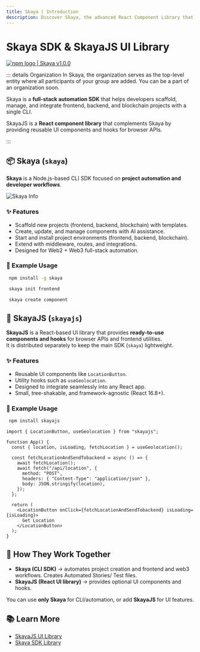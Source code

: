 ```yaml
---
title: Skaya | Introduction
description: Discover Skaya, the advanced React Component Library that supercharges your apps by exposing browser Navigator APIs as beautiful, themed components and intuitive hooks.
---
```


# Skaya SDK & SkayaJS UI Library

<div
  style={{
    display: "flex",
    alignItems: "center",
    borderRadius: "4px",
    height: "20px",
    border: "2px solid red",
    padding: "1rem",
  }}
>
  <a
    href="https://www.npmjs.com/package/skaya"
    target="_blank"
    style={{
      display: "flex",
      alignItems: "center",
      gap: "0.5rem",
      color: "#cb3837",
      textDecoration: "none",
      fontWeight: "bold",
    }}
  >
    <img
      src="/logo/npm-logo-red.png"
      alt="npm logo"
      style={{ height: "12px" }}
    />
    <span>| Skaya v1.0.0</span>
  </a>
</div>

::: details Organization
In Skaya, the organization serves as the top-level entity where all participants of your group are added. You can be a part of an organization soon.

Skaya is a **full-stack automation SDK** that helps developers scaffold, manage, and integrate frontend, backend, and blockchain projects with a single CLI.

SkayaJS is a **React component library** that complements Skaya by providing reusable UI components and hooks for browser APIs.

:::

## 📦 Skaya (`skaya`)

**Skaya** is a Node.js-based CLI SDK focused on **project automation and developer workflows**.

<div className="flex justify-center my-6">
  <img src="/skayainfo.png" alt="Skaya Info" className="rounded-xl shadow-md w-2/3" />
</div>

### ✨ Features

- Scaffold new projects (frontend, backend, blockchain) with templates.
- Create, update, and manage components with AI assistance.
- Start and install project environments (frontend, backend, blockchain).
- Extend with middleware, routes, and integrations.
- Designed for Web2 + Web3 full-stack automation.

### 🚀 Example Usage

```bash
 npm install -g skaya
```

```bash
 skaya init frontend
```

```bash
 skaya create component
```

## 🎨 SkayaJS (`skayajs`)

**SkayaJS** is a React-based UI library that provides **ready-to-use components and hooks** for browser APIs and frontend utilities.  
It is distributed separately to keep the main SDK (`skaya`) lightweight.

### ✨ Features

- Reusable UI components like `LocationButton`.
- Utility hooks such as `useGeolocation`.
- Designed to integrate seamlessly into any React app.
- Small, tree-shakable, and framework-agnostic (React 16.8+).

### 🚀 Example Usage

```bash
 npm install skayajs 
```

```tsx
import { LocationButton, useGeolocation } from "skayajs";

function App() {
  const { location, isLoading, fetchLocation } = useGeolocation();

  const fetchLocationAndSendTobackend = async () => {
    await fetchLocation();
    await fetch("/api/location", {
      method: "POST",
      headers: { "Content-Type": "application/json" },
      body: JSON.stringify(location),
    });
  };

  return (
    <LocationButton onClick={fetchLocationAndSendTobackend} isLoading={isLoading}>
      Get Location
    </LocationButton>
  );
}

```

## 🔗 How They Work Together

- **Skaya (CLI SDK)** → automates project creation and frontend and web3 workflows. Creates Automated Stories/ Test files.
- **SkayaJS (React UI library)** → provides optional UI components and hooks.

You can use **only Skaya** for CLI/automation, or add **SkayaJS** for UI features.

## 📚 Learn More

- [SkayaJS UI Library](/guide/React-sdk/Introduction.html)
- [Skaya SDK Library](/guide/Cli-sdk/Introduction.html)
